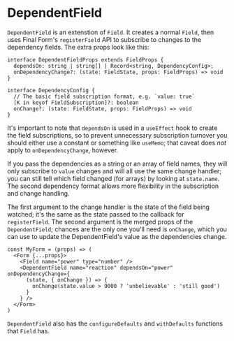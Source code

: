 
<Meta title="Cactus Form/Components/DependentField" />


# DependentField

`DependentField` is an extenstion of `Field`.
It creates a normal `Field`, then uses Final Form's `registerField` API to subscribe
to changes to the dependency fields.
The extra props look like this:

```
interface DependentFieldProps extends FieldProps {
  dependsOn: string | string[] | Record<string, DependencyConfig>;
  onDependencyChange?: (state: FieldState, props: FieldProps) => void
}

interface DependencyConfig {
  // The basic field subscription format, e.g. `value: true`
  [K in keyof FieldSubscription]?: boolean
  onChange?: (state: FieldState, props: FieldProps) => void
}
```

It's important to note that `dependsOn` is used in a `useEffect` hook to create the field subscriptions,
so to prevent unnecessary subscription turnover you should either use a constant or something like `useMemo`;
that caveat does _not_ apply to `onDependencyChange`, however.

If you pass the dependencies as a string or an array of field names, they will only subscribe
to `value` changes and will all use the same change handler;
you can still tell which field changed (for arrays) by looking at `state.name`.
The second dependency format allows more flexibility in the subscription and change handling.

The first argument to the change handler is the state of the field being watched;
it's the same as the state passed to the callback for `registerField`.
The second argument is the merged props of the `DependentField`; chances are the only
one you'll need is `onChange`, which you can use to update the DependentField's
value as the dependencies change.

```
const MyForm = (props) => (
  <Form {...props}>
    <Field name="power" type="number" />
    <DependentField name="reaction" dependsOn="power" onDependencyChange={
      (state, { onChange }) => {
        onChange(state.value > 9000 ? 'unbelievable' : 'still good')
      }
    } />
  </Form>
)
```

`DependentField` also has the `configureDefaults` and `withDefaults` functions that `Field` has.